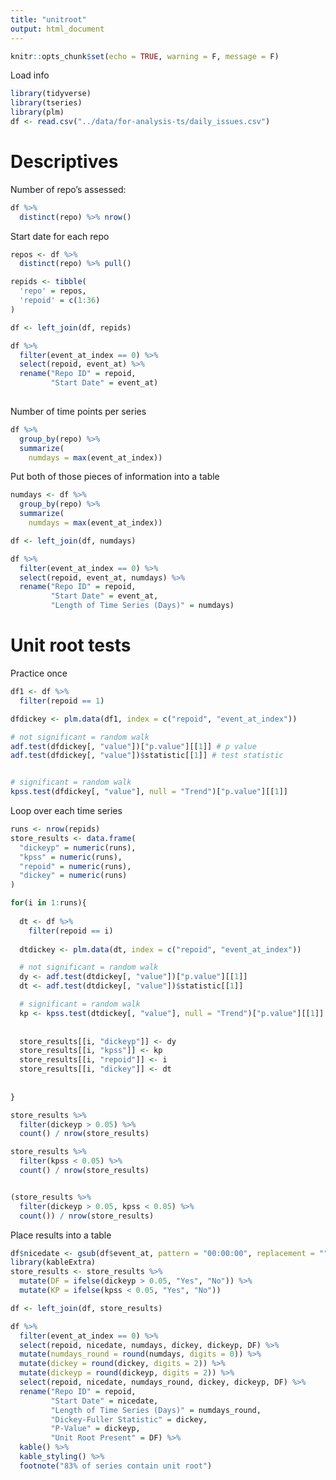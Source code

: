 ```yaml
---
title: "unitroot"
output: html_document
---
```


```r
knitr::opts_chunk$set(echo = TRUE, warning = F, message = F)
```


Load info

```r
library(tidyverse)
library(tseries)
library(plm)
df <- read.csv("../data/for-analysis-ts/daily_issues.csv")
```


# Descriptives 

Number of repo's assessed:

```r
df %>% 
  distinct(repo) %>% nrow()
```

Start date for each repo

```r

repos <- df %>% 
  distinct(repo) %>% pull()

repids <- tibble(
  'repo' = repos,
  'repoid' = c(1:36)
)

df <- left_join(df, repids)

df %>% 
  filter(event_at_index == 0) %>% 
  select(repoid, event_at) %>% 
  rename("Repo ID" = repoid,
         "Start Date" = event_at)
  
```

Number of time points per series

```r

df %>% 
  group_by(repo) %>% 
  summarize(
    numdays = max(event_at_index))

```


Put both of those pieces of information into a table

```r


numdays <- df %>% 
  group_by(repo) %>% 
  summarize(
    numdays = max(event_at_index))

df <- left_join(df, numdays)

df %>% 
  filter(event_at_index == 0) %>% 
  select(repoid, event_at, numdays) %>% 
  rename("Repo ID" = repoid,
         "Start Date" = event_at,
         "Length of Time Series (Days)" = numdays)
```

# Unit root tests

Practice once

```r

df1 <- df %>% 
  filter(repoid == 1)

dfdickey <- plm.data(df1, index = c("repoid", "event_at_index"))

# not significant = random walk
adf.test(dfdickey[, "value"])["p.value"][[1]] # p value
adf.test(dfdickey[, "value"])$statistic[[1]] # test statistic


# significant = random walk
kpss.test(dfdickey[, "value"], null = "Trend")["p.value"][[1]]


```

Loop over each time series

```r

runs <- nrow(repids)
store_results <- data.frame(
  "dickeyp" = numeric(runs),
  "kpss" = numeric(runs),
  "repoid" = numeric(runs),
  "dickey" = numeric(runs)
)

for(i in 1:runs){
  
  dt <- df %>%
    filter(repoid == i)
  
  dtdickey <- plm.data(dt, index = c("repoid", "event_at_index"))

  # not significant = random walk
  dy <- adf.test(dtdickey[, "value"])["p.value"][[1]]
  dt <- adf.test(dtdickey[, "value"])$statistic[[1]]

  # significant = random walk
  kp <- kpss.test(dtdickey[, "value"], null = "Trend")["p.value"][[1]]
  
  
  store_results[[i, "dickeyp"]] <- dy
  store_results[[i, "kpss"]] <- kp
  store_results[[i, "repoid"]] <- i
  store_results[[i, "dickey"]] <- dt
  
  
}

store_results %>% 
  filter(dickeyp > 0.05) %>% 
  count() / nrow(store_results)

store_results %>% 
  filter(kpss < 0.05) %>% 
  count() / nrow(store_results)


(store_results %>%
  filter(dickeyp > 0.05, kpss < 0.05) %>%
  count()) / nrow(store_results)
```


Place results into a table

```r

df$nicedate <- gsub(df$event_at, pattern = "00:00:00", replacement = "")
library(kableExtra)
store_results <- store_results %>% 
  mutate(DF = ifelse(dickeyp > 0.05, "Yes", "No")) %>% 
  mutate(KP = ifelse(kpss < 0.05, "Yes", "No"))

df <- left_join(df, store_results)

df %>% 
  filter(event_at_index == 0) %>% 
  select(repoid, nicedate, numdays, dickey, dickeyp, DF) %>% 
  mutate(numdays_round = round(numdays, digits = 0)) %>% 
  mutate(dickey = round(dickey, digits = 2)) %>% 
  mutate(dickeyp = round(dickeyp, digits = 2)) %>% 
  select(repoid, nicedate, numdays_round, dickey, dickeyp, DF) %>% 
  rename("Repo ID" = repoid,
         "Start Date" = nicedate,
         "Length of Time Series (Days)" = numdays_round,
         "Dickey-Fuller Statistic" = dickey,
         "P-Value" = dickeyp,
         "Unit Root Present" = DF) %>% 
  kable() %>% 
  kable_styling() %>% 
  footnote("83% of series contain unit root")

```

